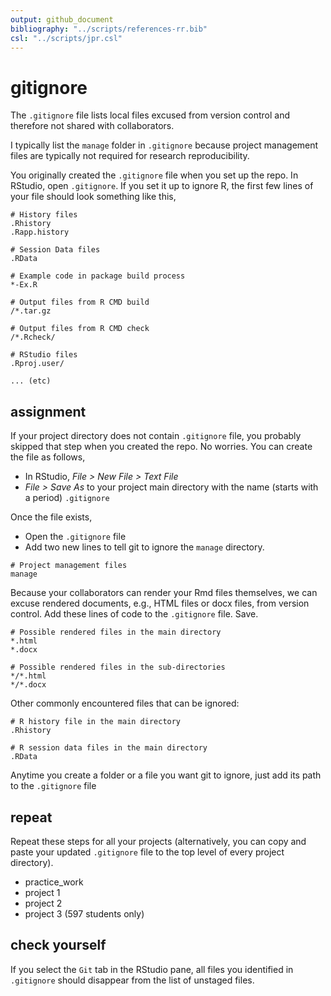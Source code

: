 ```yaml
---
output: github_document
bibliography: "../scripts/references-rr.bib"
csl: "../scripts/jpr.csl"
---
```


# gitignore

The `.gitignore` file lists local files excused from version control and therefore not shared with collaborators. 

I typically list the `manage` folder in `.gitignore` because project management files are typically not required for research  reproducibility. 

You originally created the `.gitignore` file when you set up the repo. In RStudio, open `.gitignore`. If you set it up to ignore R, the first few lines of your file should look something like this, 


```
# History files
.Rhistory
.Rapp.history

# Session Data files
.RData

# Example code in package build process
*-Ex.R

# Output files from R CMD build
/*.tar.gz

# Output files from R CMD check
/*.Rcheck/

# RStudio files
.Rproj.user/

... (etc) 
```





## assignment

If your project directory does not contain `.gitignore` file, you probably skipped that step when you created the repo. No worries. You can create the file as follows, 

- In RStudio, *File &gt; New File &gt; Text File*  
- *File &gt; Save As* to your project main directory with the name (starts with a period) `.gitignore` 

Once the file exists, 

- Open the `.gitignore` file 
- Add two new lines to tell git to ignore the `manage` directory. 

```
# Project management files 
manage
```

Because your collaborators can render your Rmd files themselves, we can excuse rendered documents, e.g., HTML files or docx files, from version control. Add these lines of code to the `.gitignore` file. Save. 

```
# Possible rendered files in the main directory
*.html
*.docx

# Possible rendered files in the sub-directories
*/*.html
*/*.docx
```

Other commonly encountered files that can be ignored: 

```
# R history file in the main directory
.Rhistory

# R session data files in the main directory
.RData
```

Anytime you create a folder or a file you want git to ignore, just add its path to the `.gitignore` file 






## repeat 

Repeat these steps for all your projects (alternatively, you can copy and paste your updated `.gitignore` file to the top level of every project directory).  

- practice_work 
- project 1 
- project 2 
- project 3 (597 students only) 






## check yourself 

If you select the `Git` tab in the RStudio pane, all files you identified in `.gitignore` should disappear from the list of unstaged files. 

